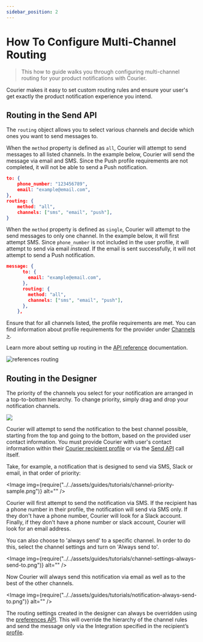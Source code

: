 ```yaml
---
sidebar_position: 2
---
```



# How To Configure Multi-Channel Routing

> This how to guide walks you through configuring multi-channel routing for your product notifications with Courier.

Courier makes it easy to set custom routing rules and ensure your user's get exactly the product notification experience you intend.

## Routing in the Send API

The `routing` object allows you to select various channels and decide which ones you want to send messages to.

When the `method` property is defined as `all`, Courier will attempt to send messages to all listed channels. In the example below, Courier will send the message via email and SMS. Since the Push profile requirements are not completed, it will not be able to send a Push notification.

```JSON
to: {
    phone_number: "123456789",
    email: "example@email.com",
},
routing: {
    method: "all",
    channels: ["sms", "email", "push"],
}
```

When the `method` property is defined as `single`, Courier will attempt to the send messages to only one channel. In the example below, it will first attempt SMS. Since  `phone_number` is not included in the user profile, it will attempt to send via email *instead*. If the email is sent successfully, it will not attempt to send a Push notification.

```JSON
message: {
      to: {
        email: "example@email.com",
      },
      routing: {
        method: "all",
        channels: ["sms", "email", "push"],
      },
    },
```

Ensure that for all channels listed, the profile requirements are met. You can find information about profile requirements for the provider under [Channels >](https://www.courier.com/docs/guides/providers/).

Learn more about setting up routing in the [API reference](https://www.courier.com/docs/reference/send/message/0) documentation.

![references routing](https://user-images.githubusercontent.com/28051494/195457907-1c547277-a15a-4a81-ace2-c0138e2878f0.png)

## Routing in the Designer

The priority of the channels you select for your notification are arranged in a top-to-bottom hierarchy. To change priority, simply drag and drop your notification channels.

<GifWrapper width={714} height={378}>

![](../../assets/guides/tutorials/reorder-channel-priority.gif)

</GifWrapper>

Courier will attempt to send the notification to the best channel possible, starting from the top and going to the bottom, based on the provided user contact information. You must provide Courier with user's contact information within their [Courier recipient profile](../../reference/profiles/intro.mdx) or via the [Send API](../../reference/send/message.mdx) call itself.

Take, for example, a notification that is designed to send via SMS, Slack or email, in that order of priority:

<Image img={require("../../assets/guides/tutorials/channel-priority-sample.png")} alt="" />

Courier will first attempt to send the notification via SMS. If the recipient has a phone number in their profile, the notification will send via SMS only. If they don't have a phone number, Courier will look for a Slack account. Finally, if they don't have a phone number or slack account, Courier will look for an email address.

You can also choose to 'always send' to a specific channel. In order to do this, select the channel settings and turn on 'Always send to'.

<Image img={require("../../assets/guides/tutorials/channel-settings-always-send-to.png")} alt="" />

Now Courier will always send this notification via email as well as to the best of the other channels.

<Image img={require("../../assets/guides/tutorials/notification-always-send-to.png")} alt="" />

The routing settings created in the designer can always be overridden using the [preferences API](../../reference/preferences/intro.mdx). This will override the hierarchy of the channel rules and send the message only via the Integration specified in the recipient’s [profile](../../reference/profiles/intro.mdx).
